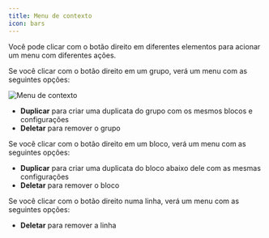 ```yaml
---
title: Menu de contexto
icon: bars
---
```


Você pode clicar com o botão direito em diferentes elementos para acionar um menu com diferentes ações.

Se você clicar com o botão direito em um grupo, verá um menu com as seguintes opções:

<Frame>
  <img src="/images/group-context-menu.png" alt="Menu de contexto" />
</Frame>

- **Duplicar** para criar uma duplicata do grupo com os mesmos blocos e configurações
- **Deletar** para remover o grupo

Se você clicar com o botão direito em um bloco, verá um menu com as seguintes opções:

- **Duplicar** para criar uma duplicata do bloco abaixo dele com as mesmas configurações
- **Deletar** para remover o bloco

Se você clicar com o botão direito numa linha, verá um menu com as seguintes opções:

- **Deletar** para remover a linha
